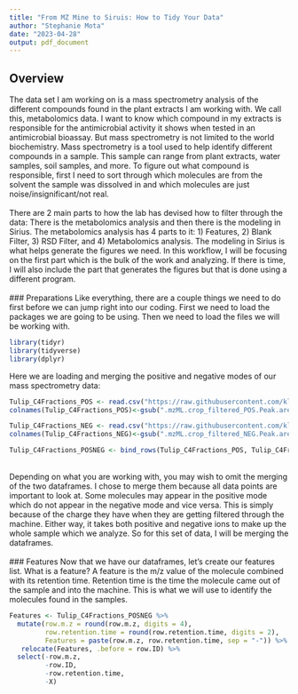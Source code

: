 ```yaml
---
title: "From MZ Mine to Siruis: How to Tidy Your Data"
author: "Stephanie Mota"
date: "2023-04-28"
output: pdf_document
---
```


## Overview
The data set I am working on is a mass spectrometry analysis of the different compounds found in the plant extracts I am working with. We call this, metabolomics data. I want to know which compound in my extracts is responsible for the antimicrobial activity it shows when tested in an antimicrobial bioassay. But mass spectrometry is not limited to the world biochemistry. Mass spectrometry is a tool used to help identify different compounds in a sample. This sample can range from plant extracts, water samples, soil samples, and more. To figure out what compound is responsible, first I need to sort through which molecules are from the solvent the sample was dissolved in and which molecules are just noise/insignificant/not real.
\
\
There are 2 main parts to how the lab has devised how to filter through the data: There is the metabolomics analysis and then there is the modeling in Sirius. The metabolomics analysis has 4 parts to it: 1) Features, 2) Blank Filter, 3) RSD Filter, and 4) Metabolomics analysis. The modeling in Sirius is what helps generate the figures we need. In this workflow, I will be focusing on the first part which is the bulk of the work and analyzing. If there is time, I will also include the part that generates the figures but that is done using a different program.
\
\
### Preparations
Like everything, there are a couple things we need to do first before we can jump right into our coding. First we need to load the packages we are going to be using. Then we need to load the files we will be working with.

```r
library(tidyr)
library(tidyverse)
library(dplyr)
```

Here we are loading and merging the positive and negative modes of our mass spectrometry data:

```r

Tulip_C4Fractions_POS <- read.csv("https://raw.githubusercontent.com/klapierre/UNCG_DataWrangling/MotaStephanie/220713_Tulip_C4Fractions_POS.csv")
colnames(Tulip_C4Fractions_POS)<-gsub(".mzML.crop_filtered_POS.Peak.area","",colnames(Tulip_C4Fractions_POS))

Tulip_C4Fractions_NEG <- read.csv("https://raw.githubusercontent.com/klapierre/UNCG_DataWrangling/MotaStephanie/220713_Tulip_C4Fractions_NEG.csv") 
colnames(Tulip_C4Fractions_NEG)<-gsub(".mzML.crop_filtered_NEG.Peak.area","",colnames(Tulip_C4Fractions_NEG))

Tulip_C4Fractions_POSNEG <- bind_rows(Tulip_C4Fractions_POS, Tulip_C4Fractions_NEG)

```
\
Depending on what you are working with, you may wish to omit the merging of the two dataframes. I chose to merge them because all data points are important to look at. Some molecules may appear in the positive mode which do not appear in the negative mode and vice versa. This is simply because of the charge they have when they are getting filtered through the machine. Either way, it takes both positive and negative ions to make up the whole sample which we analyze. So for this set of data, I will be merging the dataframes.
\
\
### Features
Now that we have our dataframes, let's create our features list. What is a feature? A feature is the m/z value of the molecule combined with its retention time. Retention time is the time the molecule came out of the sample and into the machine. This is what we will use to identify the molecules found in the samples.

```r
Features <- Tulip_C4Fractions_POSNEG %>% 
  mutate(row.m.z = round(row.m.z, digits = 4),
         row.retention.time = round(row.retention.time, digits = 2),
         Features = paste(row.m.z, row.retention.time, sep = "-")) %>% 
   relocate(Features, .before = row.ID) %>% 
  select(-row.m.z, 
         -row.ID, 
         -row.retention.time,
         -X)
 
```

